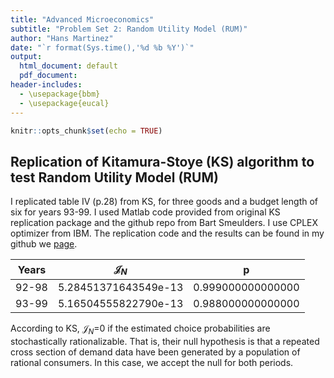 ```yaml
---
title: "Advanced Microeconomics"
subtitle: "Problem Set 2: Random Utility Model (RUM)"
author: "Hans Martinez"
date: "`r format(Sys.time(),'%d %b %Y')`"
output:
  html_document: default
  pdf_document:
header-includes:
  - \usepackage{bbm}
  - \usepackage{eucal}
---
```


```r
knitr::opts_chunk$set(echo = TRUE)
```

## Replication of Kitamura-Stoye (KS) algorithm to test Random Utility Model (RUM)

I replicated table IV (p.28) from KS, for three goods and a budget length of six for years 93-99. I used Matlab code provided from original KS replication package and the github repo from Bart Smeulders. I use CPLEX optimizer from IBM. The replication code and the results can be found in my github we [page](https://github.com/hans-mtz/Adv-Micro/tree/main/PS2).

| Years | $\mathcal{J}_N$ | p |
|-------|----------------|---|
|92-98  | 5.28451371643549e-13 | 0.999000000000000 |
|93-99  | 5.16504555822790e-13 | 0.988000000000000 |

According to KS, $\mathcal{J}_N$=0 if the estimated choice probabilities are stochastically rationalizable. That is, their null hypothesis is that a repeated cross section of demand data have been generated by a population of rational consumers. In this case, we accept the null for both periods.
